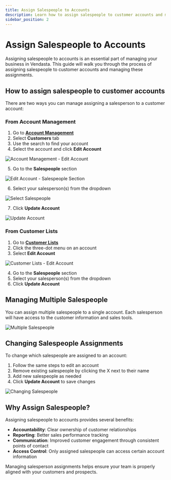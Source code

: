 ```yaml
---
title: Assign Salespeople to Accounts
description: Learn how to assign salespeople to customer accounts and manage salesperson assignments.
sidebar_position: 2
---
```


# Assign Salespeople to Accounts

Assigning salespeople to accounts is an essential part of managing your business in Vendasta. This guide will walk you through the process of assigning salespeople to customer accounts and managing these assignments.

## How to assign salespeople to customer accounts

There are two ways you can manage assigning a salesperson to a customer account:

### From Account Management

1. Go to **[Account Management](https://app.vendasta.com/am)**
2. Select **Customers** tab
3. Use the search to find your account
4. Select the account and click **Edit Account**

![Account Management - Edit Account](./img/accounts/assign_salespeople_1.png)

5. Go to the **Salespeople** section

![Edit Account - Salespeople Section](./img/accounts/assign_salespeople_2.png)

6. Select your salesperson(s) from the dropdown

![Select Salespeople](./img/accounts/assign_salespeople_3.png)

7. Click **Update Account**

![Update Account](./img/accounts/assign_salespeople_4.png)

### From Customer Lists

1. Go to **[Customer Lists](https://app.vendasta.com/customer-lists)**
2. Click the three-dot menu on an account
3. Select **Edit Account**

![Customer Lists - Edit Account](./img/accounts/assign_salespeople_5.png)

4. Go to the **Salespeople** section
5. Select your salesperson(s) from the dropdown
6. Click **Update Account**

## Managing Multiple Salespeople

You can assign multiple salespeople to a single account. Each salesperson will have access to the customer information and sales tools.

![Multiple Salespeople](./img/accounts/assign_salespeople_6.png)

## Changing Salespeople Assignments

To change which salespeople are assigned to an account:

1. Follow the same steps to edit an account
2. Remove existing salespeople by clicking the X next to their name
3. Add new salespeople as needed
4. Click **Update Account** to save changes

![Changing Salespeople](./img/accounts/assign_salespeople_7.png)

## Why Assign Salespeople?

Assigning salespeople to accounts provides several benefits:

- **Accountability**: Clear ownership of customer relationships
- **Reporting**: Better sales performance tracking
- **Communication**: Improved customer engagement through consistent points of contact
- **Access Control**: Only assigned salespeople can access certain account information

Managing salesperson assignments helps ensure your team is properly aligned with your customers and prospects.